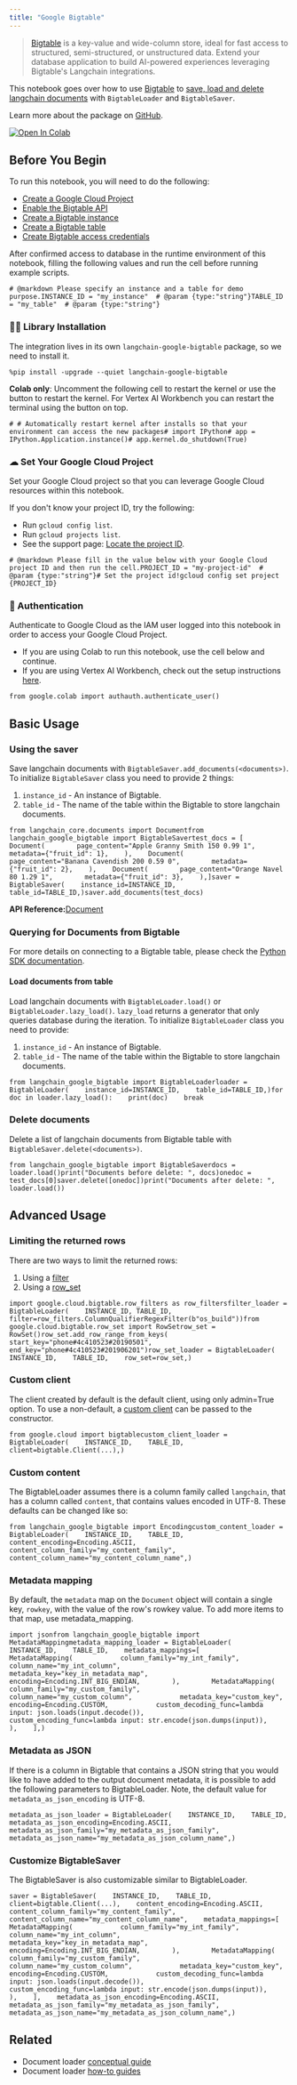 ```yaml
---
title: "Google Bigtable"
---
```


> [Bigtable](https://cloud.google.com/bigtable) is a key-value and wide-column store, ideal for fast access to structured, semi-structured, or unstructured data. Extend your database application to build AI-powered experiences leveraging Bigtable's Langchain integrations.

This notebook goes over how to use [Bigtable](https://cloud.google.com/bigtable) to [save, load and delete langchain documents](/oss/how_to/#document-loaders) with `BigtableLoader` and `BigtableSaver`.

Learn more about the package on [GitHub](https://github.com/googleapis/langchain-google-bigtable-python/).

[![Open In Colab](/images/oss/integrations/document_loaders/google_bigtable/assets/colab-badge.svg)](https://colab.research.google.com/github/googleapis/langchain-google-bigtable-python/blob/main/oss/document_loader.ipynb)

## Before You Begin

To run this notebook, you will need to do the following:

* [Create a Google Cloud Project](https://developers.google.com/workspace/guides/create-project)
* [Enable the Bigtable API](https://console.cloud.google.com/flows/enableapi?apiid=bigtable.googleapis.com)
* [Create a Bigtable instance](https://cloud.google.com/bigtable/oss/creating-instance)
* [Create a Bigtable table](https://cloud.google.com/bigtable/oss/managing-tables)
* [Create Bigtable access credentials](https://developers.google.com/workspace/guides/create-credentials)

After confirmed access to database in the runtime environment of this notebook, filling the following values and run the cell before running example scripts.

```
# @markdown Please specify an instance and a table for demo purpose.INSTANCE_ID = "my_instance"  # @param {type:"string"}TABLE_ID = "my_table"  # @param {type:"string"}
```

### 🦜🔗 Library Installation

The integration lives in its own `langchain-google-bigtable` package, so we need to install it.

```
%pip install -upgrade --quiet langchain-google-bigtable
```

**Colab only**: Uncomment the following cell to restart the kernel or use the button to restart the kernel. For Vertex AI Workbench you can restart the terminal using the button on top.

```
# # Automatically restart kernel after installs so that your environment can access the new packages# import IPython# app = IPython.Application.instance()# app.kernel.do_shutdown(True)
```

### ☁ Set Your Google Cloud Project

Set your Google Cloud project so that you can leverage Google Cloud resources within this notebook.

If you don't know your project ID, try the following:

* Run `gcloud config list`.
* Run `gcloud projects list`.
* See the support page: [Locate the project ID](https://support.google.com/googleapi/answer/7014113).

```
# @markdown Please fill in the value below with your Google Cloud project ID and then run the cell.PROJECT_ID = "my-project-id"  # @param {type:"string"}# Set the project id!gcloud config set project {PROJECT_ID}
```

### 🔐 Authentication

Authenticate to Google Cloud as the IAM user logged into this notebook in order to access your Google Cloud Project.

* If you are using Colab to run this notebook, use the cell below and continue.
* If you are using Vertex AI Workbench, check out the setup instructions [here](https://github.com/GoogleCloudPlatform/generative-ai/tree/main/setup-env).

```
from google.colab import authauth.authenticate_user()
```

## Basic Usage

### Using the saver

Save langchain documents with `BigtableSaver.add_documents(<documents>)`. To initialize `BigtableSaver` class you need to provide 2 things:

1. `instance_id` - An instance of Bigtable.
2. `table_id` - The name of the table within the Bigtable to store langchain documents.

```
from langchain_core.documents import Documentfrom langchain_google_bigtable import BigtableSavertest_docs = [    Document(        page_content="Apple Granny Smith 150 0.99 1",        metadata={"fruit_id": 1},    ),    Document(        page_content="Banana Cavendish 200 0.59 0",        metadata={"fruit_id": 2},    ),    Document(        page_content="Orange Navel 80 1.29 1",        metadata={"fruit_id": 3},    ),]saver = BigtableSaver(    instance_id=INSTANCE_ID,    table_id=TABLE_ID,)saver.add_documents(test_docs)
```

**API Reference:**[Document](https://python.langchain.com/api_reference/core/documents/langchain_core.documents.base.Document.html)

### Querying for Documents from Bigtable

For more details on connecting to a Bigtable table, please check the [Python SDK documentation](https://cloud.google.com/python/oss/reference/bigtable/latest/client).

#### Load documents from table

Load langchain documents with `BigtableLoader.load()` or `BigtableLoader.lazy_load()`. `lazy_load` returns a generator that only queries database during the iteration. To initialize `BigtableLoader` class you need to provide:

1. `instance_id` - An instance of Bigtable.
2. `table_id` - The name of the table within the Bigtable to store langchain documents.

```
from langchain_google_bigtable import BigtableLoaderloader = BigtableLoader(    instance_id=INSTANCE_ID,    table_id=TABLE_ID,)for doc in loader.lazy_load():    print(doc)    break
```

### Delete documents

Delete a list of langchain documents from Bigtable table with `BigtableSaver.delete(<documents>)`.

```
from langchain_google_bigtable import BigtableSaverdocs = loader.load()print("Documents before delete: ", docs)onedoc = test_docs[0]saver.delete([onedoc])print("Documents after delete: ", loader.load())
```

## Advanced Usage

### Limiting the returned rows

There are two ways to limit the returned rows:

1. Using a [filter](https://cloud.google.com/python/oss/reference/bigtable/latest/row-filters)
2. Using a [row\_set](https://cloud.google.com/python/oss/reference/bigtable/latest/row-set#google.cloud.bigtable.row_set.RowSet)

```
import google.cloud.bigtable.row_filters as row_filtersfilter_loader = BigtableLoader(    INSTANCE_ID, TABLE_ID, filter=row_filters.ColumnQualifierRegexFilter(b"os_build"))from google.cloud.bigtable.row_set import RowSetrow_set = RowSet()row_set.add_row_range_from_keys(    start_key="phone#4c410523#20190501", end_key="phone#4c410523#201906201")row_set_loader = BigtableLoader(    INSTANCE_ID,    TABLE_ID,    row_set=row_set,)
```

### Custom client

The client created by default is the default client, using only admin=True option. To use a non-default, a [custom client](https://cloud.google.com/python/oss/reference/bigtable/latest/client#class-googlecloudbigtableclientclientprojectnone-credentialsnone-readonlyfalse-adminfalse-clientinfonone-clientoptionsnone-adminclientoptionsnone-channelnone) can be passed to the constructor.

```
from google.cloud import bigtablecustom_client_loader = BigtableLoader(    INSTANCE_ID,    TABLE_ID,    client=bigtable.Client(...),)
```

### Custom content

The BigtableLoader assumes there is a column family called `langchain`, that has a column called `content`, that contains values encoded in UTF-8. These defaults can be changed like so:

```
from langchain_google_bigtable import Encodingcustom_content_loader = BigtableLoader(    INSTANCE_ID,    TABLE_ID,    content_encoding=Encoding.ASCII,    content_column_family="my_content_family",    content_column_name="my_content_column_name",)
```

### Metadata mapping

By default, the `metadata` map on the `Document` object will contain a single key, `rowkey`, with the value of the row's rowkey value. To add more items to that map, use metadata\_mapping.

```
import jsonfrom langchain_google_bigtable import MetadataMappingmetadata_mapping_loader = BigtableLoader(    INSTANCE_ID,    TABLE_ID,    metadata_mappings=[        MetadataMapping(            column_family="my_int_family",            column_name="my_int_column",            metadata_key="key_in_metadata_map",            encoding=Encoding.INT_BIG_ENDIAN,        ),        MetadataMapping(            column_family="my_custom_family",            column_name="my_custom_column",            metadata_key="custom_key",            encoding=Encoding.CUSTOM,            custom_decoding_func=lambda input: json.loads(input.decode()),            custom_encoding_func=lambda input: str.encode(json.dumps(input)),        ),    ],)
```

### Metadata as JSON

If there is a column in Bigtable that contains a JSON string that you would like to have added to the output document metadata, it is possible to add the following parameters to BigtableLoader. Note, the default value for `metadata_as_json_encoding` is UTF-8.

```
metadata_as_json_loader = BigtableLoader(    INSTANCE_ID,    TABLE_ID,    metadata_as_json_encoding=Encoding.ASCII,    metadata_as_json_family="my_metadata_as_json_family",    metadata_as_json_name="my_metadata_as_json_column_name",)
```

### Customize BigtableSaver

The BigtableSaver is also customizable similar to BigtableLoader.

```
saver = BigtableSaver(    INSTANCE_ID,    TABLE_ID,    client=bigtable.Client(...),    content_encoding=Encoding.ASCII,    content_column_family="my_content_family",    content_column_name="my_content_column_name",    metadata_mappings=[        MetadataMapping(            column_family="my_int_family",            column_name="my_int_column",            metadata_key="key_in_metadata_map",            encoding=Encoding.INT_BIG_ENDIAN,        ),        MetadataMapping(            column_family="my_custom_family",            column_name="my_custom_column",            metadata_key="custom_key",            encoding=Encoding.CUSTOM,            custom_decoding_func=lambda input: json.loads(input.decode()),            custom_encoding_func=lambda input: str.encode(json.dumps(input)),        ),    ],    metadata_as_json_encoding=Encoding.ASCII,    metadata_as_json_family="my_metadata_as_json_family",    metadata_as_json_name="my_metadata_as_json_column_name",)
```

## Related

* Document loader [conceptual guide](/oss/concepts/document_loaders)
* Document loader [how-to guides](/oss/how_to/#document-loaders)

